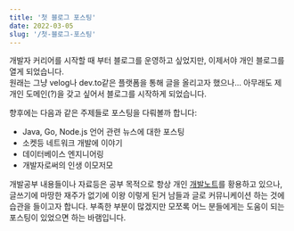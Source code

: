 ```yaml
---
title: '첫 블로그 포스팅'
date: 2022-03-05
slug: '/첫-블로그-포스팅'
---
```


개발자 커리어를 시작할 때 부터 블로그를 운영하고 싶었지만, 이제서야 개인 블로그를 열게 되었습니다. <br />
원래는 그냥 velog나 dev.to같은 플랫폼을 통해 글을 올리고자 했으나... 아무래도 제 개인 도메인(?)을 갖고 싶어서 블로그를 시작하게 되었습니다.

향후에는 다음과 같은 주제들로 포스팅을 다뤄볼까 합니다:

- Java, Go, Node.js 언어 관련 뉴스에 대한 포스팅
- 소켓등 네트워크 개발에 이야기
- 데이터베이스 엔지니어링
- 개발자로써의 인생 이모저모

개발공부 내용들이나 자료등은 공부 목적으로 항상 개인 [개발노트](https://bear.app/)를 황용하고 있으나,
글쓰기에 마땅한 재주가 없기에 이왕 이렇게 된거 남들과 글로 커뮤니케이션 하는 것에 습관을 들이고자 합니다.
부족한 부분이 많겠지만 모쪼록 어느 분들에게는 도움이 되는 포스팅이 있었으면 하는 바램입니다.
